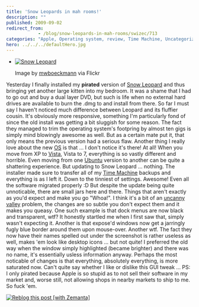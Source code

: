 ```yaml
---
title: 'Snow Leopards in mah rooms!'
description: ""
published: 2009-09-02
redirect_from: 
            - /blog/snow-leopards-in-mah-rooms/swizec/713
categories: "Apple, Operating system, review, Time Machine, Uncategorized"
hero: ../../../defaultHero.jpg
---
```

- [![Snow Leopard](http://farm3.static.flickr.com/2424/3874419893_60855d4ea2_m.jpg "Snow Leopard")](http://www.flickr.com/photos/75567359@N00/3874419893)

  Image by [mwboeckmann](http://www.flickr.com/photos/75567359@N00/3874419893) via Flickr

Yesterday I finally installed my **pirated** version of [Snow Leopard](http://en.wikipedia.org/wiki/Snow_Leopard "Snow Leopard") and thus bringing yet another large kitten into my bedroom. It was a shame that I had to go out and buy a dual layer DVD, but such is life when no external hard drives are available to burn the .dmg to and install from there. So far I must say I haven&#x27;t noticed much difference between Leopard and its fluffier cousin. It&#x27;s obviously more responsive, something I&#x27;m particularly fond of since the old install was getting a bit sluggish for some reason. The fact they managed to trim the operating system&#x27;s footpring by almost ten gigs is simply mind blowingly awesome as well. But as a certain mate put it, that only means the previous version had a serious flaw. Another thing I really love about the new [OS](http://en.wikipedia.org/wiki/Operating_system "Operating system") is that ... I don&#x27;t notice it&#x27;s there! At all! When you move from XP to [Vista](http://en.wikipedia.org/wiki/Windows_Vista "Windows Vista"), Vista to 7, everything is so vastly different and horrible. Even moving from one [Ubuntu](http://en.wikipedia.org/wiki/Ubuntu "Ubuntu") version to another can be quite a shattering experience. But updating to Snow Leopard ... nothing. The installer made sure to transfer all of my [Time Machine](http://en.wikipedia.org/wiki/Time_Machine_%28Apple_software%29 "Time Machine (Apple software)") backups and everything is as I left it. Down to the tinniest of settings. Awesome! Even all the software migrated properly :D But despite the update being quite unnoticable, there are small jars here and there. Things that aren&#x27;t exactly as you&#x27;d expect and make you go &quot;Whoa!&quot;. I think it&#x27;s a bit of an [uncanny valley](http://en.wikipedia.org/wiki/Uncanny_valley "Uncanny valley") problem, the changes are so subtle you don&#x27;t expect them and it makes you queasy. One such example is that dock menus are now black and transparent, wtf? It honestly startled me when I first saw that, simply wasn&#x27;t expecting it. Another is that expose&#x27;d windows now get a jarringly fugly blue border around them upon mouse-over. Another wtf. The fact they now have their names spelled out under the screenshot is rather useless as well, makes &#x27;em look like desktop icons ... but not quite! I preferred the old way when the window simply highlighted (became brighter) and there was no name, it&#x27;s essentially usless information anyway. Perhaps the most noticable of changes is that everything, absolutely everything, is more saturated now. Can&#x27;t quite say whether I like or dislike this GUI tweak ... PS: I only pirated because Apple is so stupid as to not sell their software in my market and, worse still, not allowing shops in nearby markets to ship to me. So fuck &#x27;em.

[![Reblog this post \[with Zemanta\]](http://img.zemanta.com/reblog_e.png?x-id=76604000-2115-4661-8b2f-5b64fbd5afb8)](http://reblog.zemanta.com/zemified/76604000-2115-4661-8b2f-5b64fbd5afb8/ "Reblog this post \[with Zemanta]")